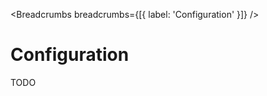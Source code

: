 
<MetaTags
  title="Tuono - tuono.config.ts"
  canonical="https://tuono.dev/documentation/configuration"
/>


<Breadcrumbs breadcrumbs={[{ label: 'Configuration' }]} />

# Configuration

TODO
